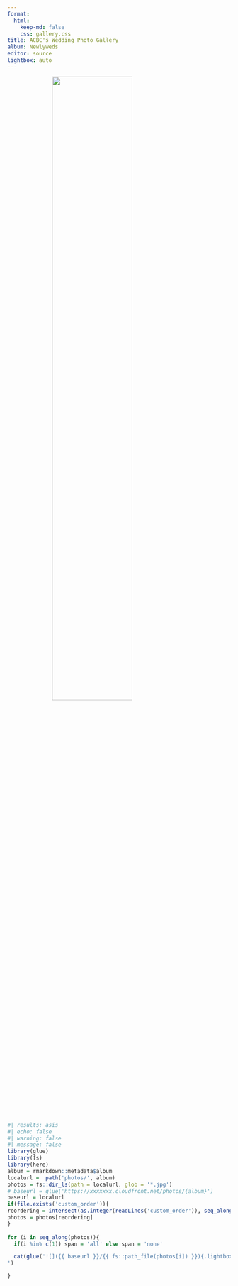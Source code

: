 ```yaml
---
format:
  html:
    keep-md: false
    css: gallery.css
title: ACBC's Wedding Photo Gallery
album: Newlyweds
editor: source
lightbox: auto
---
```


<!-- :::{.column-page  style="background-image: url('../images/white_wall_hash.webp');"} -->
![](images/wedding_title3.png){width=60% style="margin-left: auto; margin-right: auto;display: block;" .nolightbox fig-alt='logo'}

<!-- Click to open the viewer in full screen.  -->

<!-- 사진을 클릭하면 전체 화면 보기 창이 열립니다. -->



::: gallery

::: column-page


```r
#| results: asis
#| echo: false
#| warning: false
#| message: false
library(glue)
library(fs)
library(here)
album = rmarkdown::metadata$album
localurl =  path('photos/', album)
photos = fs::dir_ls(path = localurl, glob = '*.jpg')
# baseurl = glue('https://xxxxxxx.cloudfront.net/photos/{album}')
baseurl = localurl
if(file.exists('custom_order')){
reordering = intersect(as.integer(readLines('custom_order')), seq_along(photos))
photos = photos[reordering]
}
  
for (i in seq_along(photos)){
  if(i %in% c(1)) span = 'all' else span = 'none'

  cat(glue('![]({{ baseurl }}/{{ fs::path_file(photos[i]) }}){.lightbox style="column-span: {{ span }};" group="newly"}', .open = '{{', .close = '}}'), '
')

}
```
:::

:::